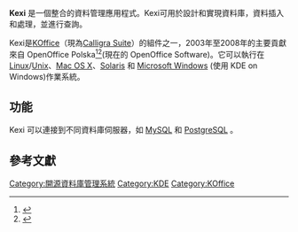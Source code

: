 {{NoteTA|G1=IT|G2=FL}}
{{Infobox software
| name                    = Kexi
| logo                    = Breezeicons-apps-48-kexi.svg
| screenshot              = Kexi 2.2 main window.png
| screenshot size         = 250px
| caption                 = Kexi螢幕截圖
| developer               = [https://kexi-project.org/people.html Kexi 團隊]
| released                = {{Start date|2003}}
| latest_release_version  = 3.2.0
| latest_release_date     = {{Release date and age|2019|04|09}}
| latest preview version  =
| latest preview date     =
| operating_system        = [[Unix-like|Unix-like]]
| programming language    = [[C++|C++]]（[[Qt|Qt]]、[[KDE|KDE]]） 
| platform                = [[跨平台|跨平台]]
| genre                   = [[图形用户界面|視覺化]][[数据库|資料庫管理]][[前端和后端|前端]]
| license                 = 主要是 [[GNU宽通用公共许可证|LGPL]]，少量 [[GNU通用公共许可证|GPL]]
| website                 = {{URL|http://www.kexi-project.org/}}
| language                = 多語言
| status                  = 活躍
}}
'''Kexi''' 是一個整合的資料管理應用程式。Kexi可用於設計和實現資料庫，資料插入和處理，並進行查詢。

Kexi是[[KOffice|KOffice]]（現為[[Calligra_Suite|Calligra Suite]]）的組件之一，2003年至2008年的主要貢獻來自 OpenOffice Polska<ref>{{cite web |url=http://kde.org/support/thanks.php |title=存档副本 |accessdate=2008-09-05 |deadurl=yes |archiveurl=https://web.archive.org/web/20080724183139/http://kde.org/support/thanks.php |archivedate=2008-07-24 }}</ref><ref>{{Cite web |url=http://www.kexi-project.org/wiki/wikiview/index.php@SponsorshipThanks.html |title=存档副本 |accessdate=2010-06-15 |archive-date=2018-07-19 |archive-url=https://web.archive.org/web/20180719084441/http://kexi-project.org/wiki/wikiview/index.php@SponsorshipThanks.html |dead-url=no }}</ref>(現在的 OpenOffice Software)。它可以執行在[[Linux|Linux]]/[[Unix|Unix]]、[[Mac_OS_X|Mac OS X]]、[[Solaris|Solaris]] 和 [[Microsoft_Windows|Microsoft Windows]] (使用 KDE on Windows)作業系統。

== 功能 ==
Kexi 可以連接到不同資料庫伺服器，如 [[MySQL|MySQL]] 和 [[PostgreSQL|PostgreSQL]] 。

==參考文獻==
<references/>

{{KOffice}}
{{KDE}}

[[Category:開源資料庫管理系統|Category:開源資料庫管理系統]]
[[Category:KDE|Category:KDE]]
[[Category:KOffice|Category:KOffice]]